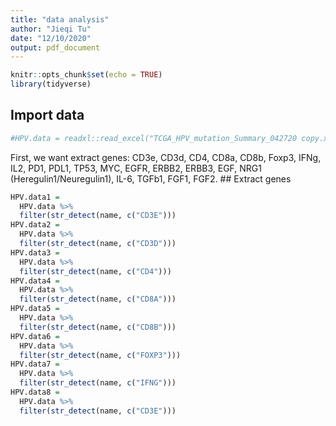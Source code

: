 ```yaml
---
title: "data analysis"
author: "Jieqi Tu"
date: "12/10/2020"
output: pdf_document
---
```


```r
knitr::opts_chunk$set(echo = TRUE)
library(tidyverse)
```

## Import data
```r
#HPV.data = readxl::read_excel("TCGA_HPV_mutation_Summary_042720 copy.xlsx")
```
First, we want extract genes: CD3e, CD3d, CD4, CD8a, CD8b, Foxp3, IFNg, IL2, PD1, PDL1, TP53, MYC, EGFR, ERBB2, ERBB3, EGF, NRG1 (Heregulin1/Neuregulin1), IL-6, TGFb1, FGF1, FGF2.
## Extract genes
```r
HPV.data1 = 
  HPV.data %>% 
  filter(str_detect(name, c("CD3E")))
HPV.data2 = 
  HPV.data %>% 
  filter(str_detect(name, c("CD3D")))
HPV.data3 = 
  HPV.data %>% 
  filter(str_detect(name, c("CD4")))
HPV.data4 = 
  HPV.data %>% 
  filter(str_detect(name, c("CD8A")))
HPV.data5 = 
  HPV.data %>% 
  filter(str_detect(name, c("CD8B")))
HPV.data6 = 
  HPV.data %>% 
  filter(str_detect(name, c("FOXP3")))
HPV.data7 = 
  HPV.data %>% 
  filter(str_detect(name, c("IFNG")))
HPV.data8 = 
  HPV.data %>% 
  filter(str_detect(name, c("CD3E")))
```

